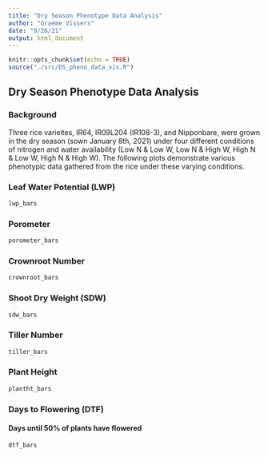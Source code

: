 ```yaml
---
title: "Dry Season Phenotype Data Analysis"
author: "Graeme Vissers"
date: "9/26/21"
output: html_document
---
```


```r
knitr::opts_chunk$set(echo = TRUE)
source("./src/DS_pheno_data_vis.R")
```

## Dry Season Phenotype Data Analysis

### Background
Three rice varieites, IR64, IR09L204 (IR108-3), and Nipponbare, were grown in the dry season (sown January 8th, 2021) under four different conditions of nitrogen and water availability (Low N & Low W, Low N & High W, High N & Low W, High N & High W). The following plots demonstrate various phenotypic data gathered from the rice under these varying conditions.

### Leaf Water Potential (LWP)

```r
lwp_bars
```

### Porometer

```r
porometer_bars
```

### Crownroot Number

```r
crownroot_bars
```

### Shoot Dry Weight (SDW)

```r
sdw_bars
```

### Tiller Number

```r
tiller_bars
```

### Plant Height

```r
plantht_bars
```

### Days to Flowering (DTF)
#### Days until 50% of plants have flowered

```r
dtf_bars
```

